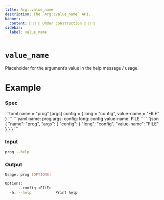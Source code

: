 ```yaml
---
title: Arg::value_name
description: The `Arg::value_name` API.
banner:
  content: 🚧 🚧 🚧 Under construction 🚧 🚧 🚧
sidebar:
  label: value_name
---
```



# `value_name` <LinkButton href="https://docs.rs/clap/latest/clap/struct.Arg.html#method.value_name" icon="open-book" variant="minimal"></LinkButton>

<Badge text="since 0.1.0" size="small" />

Placeholder for the argument’s value in the help message / usage.

# Example

### Spec

<Tabs syncKey="format">
  <TabItem label="TOML">
```toml
name = "prog"
[args]
config = { long = "config", value-name = "FILE" }
```
  </TabItem>
  <TabItem label="YAML">
```yaml
name: prog
args:
  config:
    long: config
    value-name: FILE
```
  </TabItem>
  <TabItem label="JSON">
```json
{
  "name": "prog",
  "args": {
    "config": {
      "long": "config",
      "value-name": "FILE"
    }
  }
}
```
  </TabItem>
</Tabs>

### Input

```bash
prog --help
```

### Output

```bash
Usage: prog [OPTIONS]

Options:
      --config <FILE>  
  -h, --help           Print help
```
